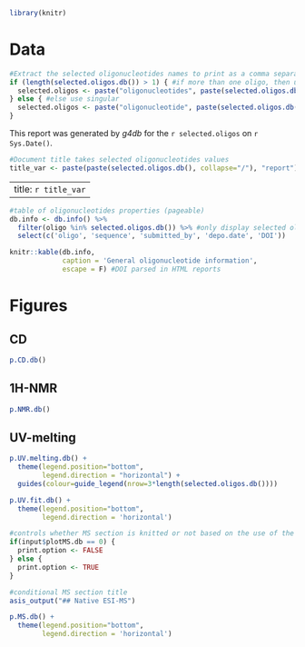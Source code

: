 
```r
library(knitr)
```

# Data

```r
#Extract the selected oligonucleotides names to print as a comma separated string
if (length(selected.oligos.db()) > 1) { #if more than one oligo, then use plural
  selected.oligos <- paste("oligonucleotides", paste(selected.oligos.db()[1:length(selected.oligos.db())-1], collapse=", "), "and", selected.oligos.db()[length(selected.oligos.db())])
} else { #else use singular 
  selected.oligos <- paste("oligonucleotide", paste(selected.oligos.db(), collapse=", "))
}
```

This report was generated by *g4db* for the `r selected.oligos` on `r Sys.Date()`.

```r
#Document title takes selected oligonucleotides values
title_var <- paste(paste(selected.oligos.db(), collapse="/"), "report")
```
---
title: `r title_var`
---

```r
#table of oligonucleotides properties (pageable)
db.info <- db.info() %>%
  filter(oligo %in% selected.oligos.db()) %>% #only display selected oligos data
  select(c('oligo', 'sequence', 'submitted_by', 'depo.date', 'DOI'))

knitr::kable(db.info,
             caption = 'General oligonucleotide information',
             escape = F) #DOI parsed in HTML reports
```

# Figures

## CD

```r
p.CD.db()
```

## 1H-NMR

```r
p.NMR.db()
```

\newpage

## UV-melting

```r
p.UV.melting.db() + 
  theme(legend.position="bottom",
        legend.direction = "horizontal") +
  guides(colour=guide_legend(nrow=3*length(selected.oligos.db())))
```


```r
p.UV.fit.db() + 
  theme(legend.position="bottom",
        legend.direction = 'horizontal')
```

\newpage

```r
#controls whether MS section is knitted or not based on the use of the plotMS button
if(input$plotMS.db == 0) {
  print.option <- FALSE
} else {
  print.option <- TRUE
}
```

```r
#conditional MS section title
asis_output("## Native ESI-MS")
```

```r
p.MS.db() + 
  theme(legend.position="bottom",
        legend.direction = 'horizontal')
```



